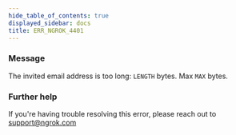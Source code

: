 ```yaml
---
hide_table_of_contents: true
displayed_sidebar: docs
title: ERR_NGROK_4401
---
```


### Message

The invited email address is too long: `LENGTH` bytes. Max `MAX` bytes.

### Further help

If you're having trouble resolving this error, please reach out to [support@ngrok.com](mailto:support@ngrok.com?subject=Help%20with%20ERR_NGROK_4401)
